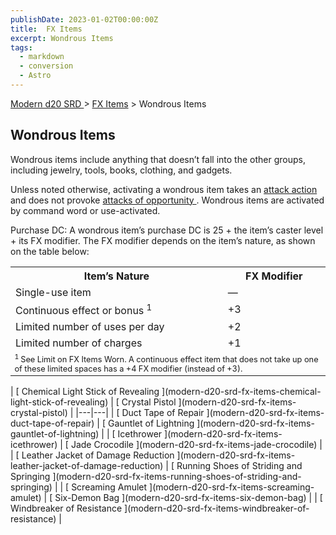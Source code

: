 ```yaml
---
publishDate: 2023-01-02T00:00:00Z
title:  FX Items
excerpt: Wondrous Items
tags:
  - markdown
  - conversion
  - Astro
---
```


[ Modern d20 SRD ](/#modernD20) > [ FX Items](modern-d20-srd-fx-items-index) > Wondrous Items

##  Wondrous Items

Wondrous items include anything that doesn’t fall into the other groups,
including jewelry, tools, books, clothing, and gadgets.

Unless noted otherwise, activating a wondrous item takes an [ attack action](modern-d20-srd-combat-attack-actions) and does not provoke [ attacks of opportunity ](modern-d20-srd-combat-attacks-of-opportunity) . Wondrous items
are activated by command word or use-activated.

Purchase DC: A wondrous item’s purchase DC is 25 + the item’s caster level +
its FX modifier. The FX modifier depends on the item’s nature, as shown on the
table below:


<table> <tr> <th> Item’s Nature </th> <th> FX Modifier </th> </tr> <tr> <td> Single-use item </td> <td> — </td> </tr> <tr class="shaded"> <td> Continuous effect or bonus <sup> 1 </sup> </td> <td> +3 </td> </tr> <tr> <td> Limited number of uses per day </td> <td> +2 </td> </tr> <tr class="shaded"> <td> Limited number of charges </td> <td> +1 </td> </tr> <tr> <td colspan="2" style="text-align: left; font-size: .8em"> <sup> 1 </sup> See Limit on FX Items Worn. A continuous effect item that does not take up one of these limited spaces has a +4 FX modifier (instead of +3). </td> </tr> </table> | [ Chemical Light Stick of Revealing ](modern-d20-srd-fx-items-chemical-light-stick-of-revealing) | [ Crystal Pistol ](modern-d20-srd-fx-items-crystal-pistol) |
|---|---|
| [ Duct Tape of Repair ](modern-d20-srd-fx-items-duct-tape-of-repair) | [ Gauntlet of Lightning ](modern-d20-srd-fx-items-gauntlet-of-lightning) |
| [ Icethrower ](modern-d20-srd-fx-items-icethrower) | [ Jade Crocodile ](modern-d20-srd-fx-items-jade-crocodile) |
| [ Leather Jacket of Damage Reduction ](modern-d20-srd-fx-items-leather-jacket-of-damage-reduction) | [ Running Shoes of Striding and Springing ](modern-d20-srd-fx-items-running-shoes-of-striding-and-springing) |
| [ Screaming Amulet ](modern-d20-srd-fx-items-screaming-amulet) | [ Six-Demon Bag ](modern-d20-srd-fx-items-six-demon-bag) |
| [ Windbreaker of Resistance ](modern-d20-srd-fx-items-windbreaker-of-resistance) |
